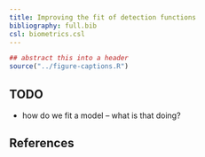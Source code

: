 ```yaml
---
title: Improving the fit of detection functions
bibliography: full.bib
csl: biometrics.csl
---
```


```r
## abstract this into a header
source("../figure-captions.R")
```


## TODO

  * how do we fit a model -- what is that doing?





## References



